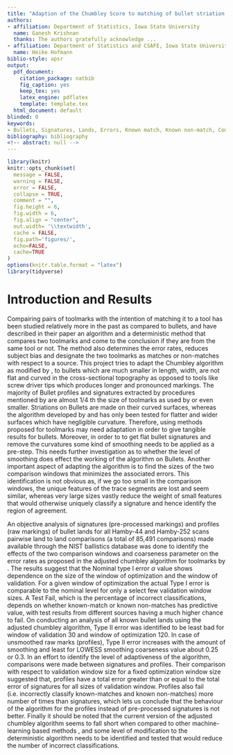 ```yaml
---
title: "Adaption of the Chumbley Score to matching of bullet striation marks"
authors:
- affiliation: Department of Statistics, Iowa State University 
  name: Ganesh Krishnan
  thanks: The authors gratefully acknowledge ...
- affiliation: Department of Statistics and CSAFE, Iowa State University 
  name: Heike Hofmann
biblio-style: apsr
output:
  pdf_document:
    citation_package: natbib
    fig_caption: yes
    keep_tex: yes
    latex_engine: pdflatex
    template: template.tex
  html_document: default
blinded: 0
keywords:
- Bullets, Signatures, Lands, Errors, Known match, Known non-match, Comparisons
bibliography: bibliography
<!-- abstract: null -->
---
```


\newcommand{\hh}[1]{{\textcolor{orange}{#1}}}
\newcommand{\gk}[1]{{\textcolor{green}{#1}}}
\newcommand{\cited}[1]{{\textcolor{red}{#1}}}

<!-- \tableofcontents -->

```r
library(knitr)
knitr::opts_chunk$set(
  message = FALSE,
  warning = FALSE,
  error = FALSE, 
  collapse = TRUE,
  comment = "",
  fig.height = 6,
  fig.width = 6,
  fig.align = "center",
  out.width= '\\textwidth',
  cache = FALSE,
  fig.path='figures/',
  echo=FALSE,
  cache=TRUE
)
options(knitr.table.format = "latex")
library(tidyverse)
```
# Introduction and Results

Compairing pairs of toolmarks with the intention of matching it to a tool has been studied relatively more in the past as compared to bullets, and \citet{chumbley} have described in their paper an algorithm and a deterministic method that compares
two toolmarks and come to the conclusion if they are from the same tool or not. The method also determines the error rates, reduces subject bias and designate the two toolmarks as matches or non-matches with respect to a source. This project tries to adapt the Chumbley algorithm as modified by \citet{hadler}, to bullets which are much smaller in length, width, are not flat and curved in the cross-sectional topography as opposed to tools like screw driver tips which produces longer and pronounced markings. The majority of Bullet profiles and signatures extracted by procedures mentioned by  \citet{aoas} are almost 1/4 th the size of toolmarks as used by \citet{chumbley} or even smaller. Striations on Bullets are made on their curved surfaces, whereas the algorithm developed by \citet{chumbley} and \citet{hadler} has only been tested for flatter and wider surfaces which have negligible curvature. Therefore, using methods proposed for toolmarks may need adaptation in order to give tangible results for bullets. Moreover, in order to to get flat bullet signatures and remove the curvatures some kind of smoothing needs to be applied as a pre-step. This needs further investigation as to whether the level of smoothing does effect the working of the algorithm on Bullets. Another important aspect of adapting the algorithm is to find the sizes of the two comparison windows  \citet{hadler} that minimizes the associated errors. This identification is not obvious as,  if we go too small in the comparison windows, the unique features of the trace segments are lost and seem similar, whereas very large sizes vastly reduce the weight of small features that would otherwise uniquely classify a signature and hence identify the region of agreement.

An objective analysis of signatures (pre-processed markings) and profiles (raw markings) of bullet lands for all Hamby-44 and Hamby-252 scans pairwise land to land comparisons (a total of 85,491 comparisons)\citep{hamby} made available through the NIST ballistics database \citep{nist} was done to identify the effects of the two comparison windows and coarseness parameter on the error rates as proposed in the adjusted chumbley algorithm for toolmarks by \citet{hadler}. The results suggest that the Nominal type I error $\alpha$ value shows dependence on the size of the window of optimization and the window of validation. For a given window of optimization the actual Type I error is comparable to the nominal level for only a select few validation window sizes.
A Test Fail, which is the percentage of incorrect classifications, depends on whether known-match or known non-matches has predictive value, with test results from different sources having a much higher chance to fail. On conducting an analysis of all known bullet lands using the adjusted chumbley algorithm, Type II error was identified to be least bad for window of validation 30 and window of optimization 120. In case of unsmoothed raw marks (profiles), Type II error increases with the amount of smoothing and least for LOWESS smoothing coarseness value about 0.25 or 0.3. In an effort to identify the level of adaptiveness of the algorithm, comparisons were made between signatures and profiles. Their comparison with respect to validation window size for a fixed optimization window size suggested that, profiles have a total error greater than or equal to the total error of signatures for all sizes of validation window. Profiles also fail (i.e. incorrectly classify known-matches and known non-matches) more number of times than signatures, which lets us conclude that the behaviour of the algorithm for the profiles instead of pre-processed signatures is not better. Finally it should be noted that the current version of the adjusted chumbley algorithm seems to fall short when compared to other machine-learning based methods \citet{aoas}, and some level of modification to the deterministic algorithm needs to be identified and tested that would reduce the number of incorrect classifications.

